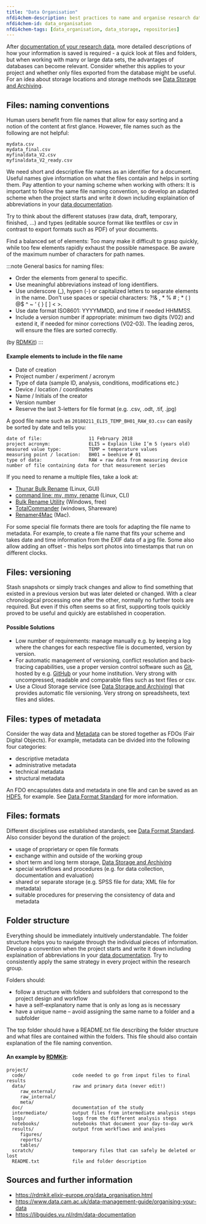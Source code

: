 ```yaml
---
title: "Data Organisation"
nfdi4chem-description: best practices to name and organise research data
nfdi4chem-id: data_organisation
nfdi4chem-tags: [data_organisation, data_storage, repositories]
---
```


After [documentation of your research data](/docs/data/data_documentation), more detailed descriptions of how your information is saved is required - a quick look at files and folders, but when working with many or large data sets, the advantages of databases can become relevant. Consider whether this applies to your project and whether only files exported from the database might be useful. For an idea about storage locations and storage methods see [Data Storage and Archiving](/docs/data/data_storage).


## Files: naming conventions

Human users benefit from file names that allow for easy sorting and a notion of the content at first glance. However, file names such as the following are not helpful:

    mydata.csv
    mydata_final.csv
    myfinaldata_V2.csv
    myfinaldata_V2_ready.csv

We need short and descriptive file names as an identifier for a document. Useful names give information on what the files contain and helps in sorting them. Pay attention to your naming scheme when working with others: It is important to follow the same file naming convention, so develop an adapted scheme when the project starts and write it down including explaination of abbreviations in your [data documentation](/docs/data/data_documentation).

Try to think about the different statuses (raw data, draft, temporary, finished, ...) and types (editable source format like textfiles or csv in contrast to export formats such as PDF) of your documents.

Find a balanced set of elements: Too many make it difficult to grasp quickly, while too few elements rapidly exhaust the possible namespace. Be aware of the maximum number of characters for path names.

:::note General basics for naming files:
* Order the elements from general to specific.
* Use meaningful abbreviations instead of long identifiers.
* Use underscore (_), hypen (-) or capitalized letters to separate elements in the name. Don’t use spaces or special characters: ?!& , * % # ; * ( ) @$ ^ ~ ‘ { } [ ] < >.
* Use date format ISO8601: YYYYMMDD, and time if needed HHMMSS.
* Include a version number if appropriate: minimum two digits (V02) and extend it, if needed for minor corrections (V02-03). The leading zeros, will ensure the files are sorted correctly.

(by [RDMKit](https://rdmkit.elixir-europe.org/data_organisation.html#what-is-the-best-way-to-name-a-file))
:::

#### Example elements to include in the file name
* Date of creation
* Project number / experiment / acronym
* Type of data (sample ID, analysis, conditions, modifications etc.)
* Device / location / coordinates
* Name / Initials of the creator
* Version number
* Reserve the last 3-letters for file format (e.g. .csv, .odt, .tif, .jpg)


A good file name such as `20180211_ELI5_TEMP_BH01_RAW_03.csv` can easily be sorted by date and tells you:

    date of file:                 11 February 2018
    project acronym:              ELI5 = Explain like I’m 5 (years old)
    measured value type:          TEMP = temperature values
    measuring point / location:   BH01 = beehive # 01
    type of data:                 RAW = raw data from measuring device
    number of file containing data for that measurement series


If you need to rename a multiple files, take a look at:
- [Thunar Bulk Rename](https://docs.xfce.org/xfce/thunar/bulk-renamer/start) (Linux, GUI)
- [command line: mv, mmv, rename](https://linuxconfig.org/how-to-rename-multiple-files-on-linux) (Linux, CLI)
- [Bulk Rename Utility](https://www.bulkrenameutility.co.uk/) (Windows, free)
- [TotalCommander](https://www.ghisler.com/advanced.htm#tutorial_rename) (windows, Shareware)
- [Renamer4Mac](https://renamer.com/) (Mac).

For some special file formats there are tools for adapting the file name to metadata. For example, to create a file name that fits your scheme and takes date and time information from the EXIF data of a jpg file. Some also allow adding an offset - this helps sort photos into timestamps that run on different clocks.


## Files: versioning

Stash snapshots or simply track changes and allow to find something that existed in a previous version but was later deleted or changed. With a clear chronological processing one after the other, normally no further tools are required. But even if this often seems so at first, supporting tools quickly proved to be useful and quickly are established in cooperation.

#### Possible Solutions
* Low number of requirements: manage manually e.g. by keeping a log where the changes for each respective file is documented, version by version.
* For automatic management of versioning, conflict resolution and back-tracing capabilities, use a proper version control software such as [Git](https://git-scm.com/), hosted by e.g. [GitHub](https://github.com/) or your home institution. Very strong with uncompressed, readable and comparable files such as text files or csv.
* Use a Cloud Storage service (see [Data Storage and Archiving](/docs/data/data_storage)) that provides automatic file versioning. Very strong on spreadsheets, text files and slides.


## Files: types of metadata

Consider the way data and [Metadata](/docs/topics/metadata/) can be stored together as FDOs (Fair Digital Objects). For example, metadata can be divided into the following four categories:
* descriptive metadata
* administrative metadata
* technical metadata
* structural metadata

An FDO encapsulates data and metadata in one file and can be saved as an [HDF5](https://www.hdfgroup.org/solutions/hdf5/), for example. See [Data Format Standard](/docs/topics/format_standards/) for more information.

## Files: formats

Different disciplines use established standards, see [Data Format Standard](/docs/topics/format_standards/). Also consider beyond the duration of the project:
- usage of proprietary or open file formats
- exchange within and outside of the working group
- short term and long term storage, [Data Storage and Archiving](/docs/data/data_storage)
- special workflows and procedures (e.g. for data collection, documentation and evaluation)
- shared or separate storage (e.g. SPSS file for data; XML file for metadata)
- suitable procedures for preserving the consistency of data and metadata


## Folder structure

Everything should be immediately intuitively understandable. The folder structure helps you to navigate through the individual pieces of information. Develop a convention when the project starts and write it down including explaination of abbreviations in your [data documentation](/docs/data/data_documentation). Try to consistently apply the same strategy in every project within the research group.

Folders should:
* follow a structure with folders and subfolders that correspond to the project design and workflow
* have a self-explanatory name that is only as long as is necessary
* have a unique name – avoid assigning the same name to a folder and a subfolder

The top folder should have a README.txt file describing the folder structure and what files are contained within the folders. This file should also contain explanation of the file naming convention.

#### An example by [RDMKit](https://rdmkit.elixir-europe.org/data_organisation.html#what-is-the-best-way-to-name-a-file):

    project/  
      code/                 code needed to go from input files to final results   
      data/                 raw and primary data (never edit!)   
         raw_external/  
         raw_internal/
         meta/  
      doc/                  documentation of the study  
      intermediate/         output files from intermediate analysis steps  
      logs/                 logs from the different analysis steps  
      notebooks/            notebooks that document your day-to-day work  
      results/              output from workflows and analyses  
         figures/  
         reports/  
         tables/  
      scratch/              temporary files that can safely be deleted or lost  
      README.txt            file and folder description  


## Sources and further information
- https://rdmkit.elixir-europe.org/data_organisation.html
- https://www.data.cam.ac.uk/data-management-guide/organising-your-data
- https://libguides.vu.nl/rdm/data-documentation



